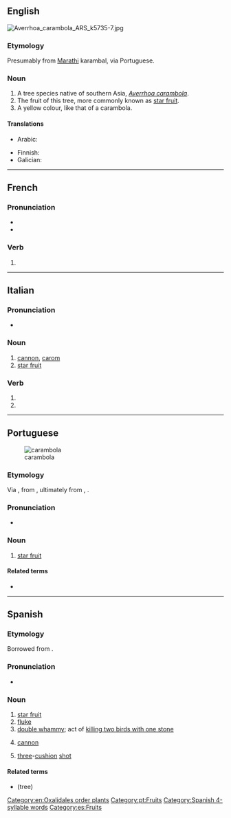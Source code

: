 ==English==
[[File:Averrhoa carambola ARS k5735-7.jpg|thumb]]
{{wikipedia}}
{{wikispecies|Averrhoa carambola}}

===Etymology===
Presumably from [[Marathi]] karambal, via Portuguese.

===Noun===
{{en-noun}}

# A tree species native of southern Asia, ''[[Averrhoa carambola]]''.
# The fruit of this tree, more commonly known as [[star fruit]].
# A yellow colour, like that of a carambola.
#: {{color panel|F1D557}}

====Translations====
{{trans-top|tree}}
* Arabic: {{t|ar|  قلنباق |tr=qilnbaq}}
{{trans-mid}}
* Finnish: {{t+|fi|karambola}}
* Galician: {{t+|gl|caramboleira|f}}
{{trans-bottom}}

{{trans-see|fruit|star fruit}}

[[Category:en:Oxalidales order plants]]

----

==French==

===Pronunciation===
* {{fr-IPA|pos=v}}
* {{homophones|fr|carambolas|carambolât}}

===Verb===
{{head|fr|verb form}}

# {{inflection of|fr|caramboler||3|s|phis}}

----

==Italian==

===Pronunciation===
* {{IPA|it|/kaˈram.bo.la/}}

===Noun===
{{it-noun|f}}

# [[cannon]], [[carom]] {{gloss|in snooker etc}}
# [[star fruit]]

===Verb===
{{head|it|verb form}}

# {{inflection of|it|carambolare||3|s|pres|indc}}
# {{inflection of|it|carambolare||2|s|impr}}

----

==Portuguese==
[[Image:Averrhoa carambola2.jpg|thumb|carambola]]

===Etymology===
Via {{etyl|ms|pt}} {{m|ms|karambal}}, from {{etyl|mr|pt}} {{m|mr|tr=karambal}}, ultimately from {{etyl|sa|pt}} {{m|sa|कर्मार|tr=karmā́ra}}, {{m|sa|कर्मरङ्ग|tr=karmaranga}}.

===Pronunciation===
* {{a|Brazil}} {{IPA|pt|/ka.ɾɐ̃.ˈbɔ.la/}}

===Noun===
{{pt-noun|f|s}}

# [[star fruit]] {{gloss|fruit}}

====Related terms====
* {{l|pt|caramboleira}}

[[Category:pt:Fruits]]

----

==Spanish==

===Etymology===
Borrowed from {{bor|es|pt|carambola}}.

===Pronunciation===
* {{es-IPA}}

===Noun===
{{es-noun|f}}

# [[star fruit]] {{gloss|fruit}}
# [[fluke]]
# [[double whammy]]; act of [[kill two birds with one stone|killing two birds with one stone]]
# {{lb|es|snooker|pool|billiards}} [[cannon]]
# {{lb|es|snooker|pool|billiards}} [[three]]-[[cushion]] [[shot]]

====Related terms====
* {{m|es|carambolo}} (tree)

[[Category:Spanish 4-syllable words]]
[[Category:es:Fruits]]